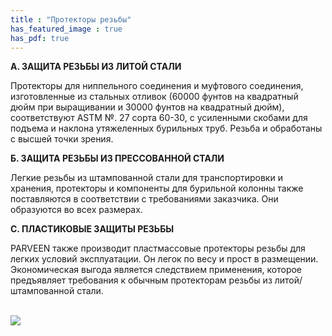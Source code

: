 ```yaml
---
title : "Протекторы резьбы"
has_featured_image : true
has_pdf: true
---
```


**А. ЗАЩИТА РЕЗЬБЫ ИЗ ЛИТОЙ СТАЛИ**

Протекторы для ниппельного соединения и муфтового соединения, изготовленные из стальных отливок (60000 фунтов на квадратный дюйм при выращивании и 30000 фунтов на квадратный дюйм), соответствуют ASTM №. 27 сорта 60-30, с усиленными скобами для подъема и наклона утяжеленных бурильных труб. Резьба и обработаны с высшей точки зрения.

**Б. ЗАЩИТА РЕЗЬБЫ ИЗ ПРЕССОВАННОЙ СТАЛИ**

Легкие резьбы из штампованной стали для транспортировки и хранения, протекторы и компоненты для бурильной колонны также поставляются в соответствии с требованиями заказчика. Они образуются во всех размерах.

**C. ПЛАСТИКОВЫЕ ЗАЩИТЫ РЕЗЬБЫ**

PARVEEN также производит пластмассовые протекторы резьбы для легких условий эксплуатации. Он легок по весу и прост в размещении. Экономическая выгода является следствием применения, которое предъявляет требования к обычным протекторам резьбы из литой/штампованной стали.

<br />
<Image src={image} />